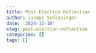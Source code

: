 ```yaml
---
title: Post Election Reflection
author: Jacqui Schlesinger
date: '2024-11-10'
slug: post-election-reflection
categories: []
tags: []
---
```


